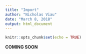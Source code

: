 ---
title: "Import"
author: "Nicholas Viau"
date: "March 8, 2018"
output: html_document
---

```{r setup, include=FALSE}
knitr::opts_chunk$set(echo = TRUE)
```

__COMING SOON__
